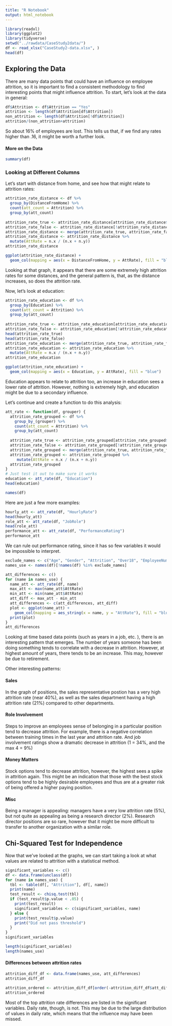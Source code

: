 ```yaml
---
title: "R Notebook"
output: html_notebook
---
```

```r
library(readxl)
library(ggplot2)
library(tidyverse)
setwd("../rawdata/CaseStudy2data/")
df <- read_xlsx("CaseStudy2-data.xlsx", )
head(df)
```
## Exploring the Data
There are many data points that could have an influence on employee attrition, so it is important to find a consistent methodology to find interesting points that might influence attrition. To start, let's look at the data in general:

```r
df$Attrition <- df$Attrition == "Yes"
attrition <- length(df$Attrition[df$Attrition])
non_attrition <- length(df$Attrition[!df$Attrition])
attrition/(non_attrition+attrition)
```
So about 16% of employees are lost. This tells us that, if we find any rates higher than .16, it might be worth a further look.

#### More on the Data

```r
summary(df)
```


### Looking at Different Columns

Let's start with distance from home, and see how that might relate to attrition rates:

```r
attrition_rate_distance <- df %>%
  group_by(DistanceFromHome) %>%
  count(att_count = Attrition) %>%
  group_by(att_count)
  
attrition_rate_true <- attrition_rate_distance[attrition_rate_distance$att_count,]
attrition_rate_false <- attrition_rate_distance[!attrition_rate_distance$att_count,]
attrition_rate_distance <- merge(attrition_rate_true, attrition_rate_false, by = "DistanceFromHome")
attrition_rate_distance <- attrition_rate_distance %>%
  mutate(AttRate = n.x / (n.x + n.y))
attrition_rate_distance
```

```r
ggplot(attrition_rate_distance) +
  geom_col(mapping = aes(x = DistanceFromHome, y = AttRate), fill = "blue")
```
Looking at that graph, it appears that there are some extremely high attrition rates for some distances, and the general pattern is, that, as the distance increases, so does the attrition rate.


Now, let's look at education:

```r
attrition_rate_education <- df %>%
  group_by(Education) %>%
  count(att_count = Attrition) %>%
  group_by(att_count)
  
attrition_rate_true <- attrition_rate_education[attrition_rate_education$att_count,]
attrition_rate_false <- attrition_rate_education[!attrition_rate_education$att_count,]
head(attrition_rate_true)
head(attrition_rate_false)
attrition_rate_education <- merge(attrition_rate_true, attrition_rate_false, by = "Education")
attrition_rate_education <- attrition_rate_education %>%
  mutate(AttRate = n.x / (n.x + n.y))
attrition_rate_education
```

```r
ggplot(attrition_rate_education) +
  geom_col(mapping = aes(x = Education, y = AttRate), fill = "blue")
```
Education appears to relate to attrition too, an increase in education sees a lower rate of attrition. However, nothing is extremely high, and education might be due to a secondary influence.

Let's continue and create a function to do this analysis:
```r
att_rate <- function(df, grouper) {
  attrition_rate_grouped <- df %>%
    group_by_(grouper) %>%
    count(att_count = Attrition) %>%
    group_by(att_count)
   
  attrition_rate_true <- attrition_rate_grouped[attrition_rate_grouped$att_count,]
  attrition_rate_false <- attrition_rate_grouped[!attrition_rate_grouped$att_count,]
  attrition_rate_grouped <- merge(attrition_rate_true, attrition_rate_false, by = grouper)
  attrition_rate_grouped <- attrition_rate_grouped %>%
     mutate(AttRate = n.x / (n.x + n.y))
  attrition_rate_grouped
}
# Just test it out to make sure it works
education <- att_rate(df, "Education")
head(education)
```

```r
names(df)
```
Here are just a few more examples:
```r
hourly_att <- att_rate(df, "HourlyRate")
head(hourly_att)
role_att <- att_rate(df, "JobRole")
head(role_att)
performance_att <- att_rate(df, "PerformanceRating")
performance_att
```
We can rule out performance rating, since it has so few variables it would be impossible to interpret.





```r
exclude_names <- c("Age", "Gender", "Attrition", "Over18", "EmployeeNumber", "EmployeeCount", "StandardHours")
names_use <- names(df)[!names(df) %in% exclude_names]

att_differences <- c()
for (name in names_use) {
  name_att <- att_rate(df, name)
  max_att <- max(name_att$AttRate)
  min_att <- min(name_att$AttRate)
  att_diff <- max_att - min_att
  att_differences <- c(att_differences, att_diff)
  plot <- ggplot(name_att) +
    geom_col(mapping = aes_string(x = name, y = "AttRate"), fill = "blue")
  print(plot)
}
att_differences
```

Looking at time based data points (such as years in a job, etc. ), there is an interesting pattern that emerges. The number of years someone has been doing something tends to correlate with a decrease in attrition. However, at highest amount of years, there tends to be an increase. This may, however be due to retirement.

Other interesting patterns:

#### Sales
In the graph of positions, the sales representative postion has a very high attrition rate (near 40%), as well as the sales department having a high attrition rate (21%) compared to other departments.

#### Role Involvement
Steps to improve an employees sense of belonging in a particular position tend to decrease attrition. For example, there is a negative correlation between training times in the last year and attrition rate. And job involvement ratings show a dramatic decrease in attrition (1 = 34%, and the max 4 = 9%)

#### Money Matters
Stock options tend to decrease attrition, however, the highest sees a spike in attrition again. This might be an indication that those with the best stock options tend to be highly desirable employees and thus are at a greater risk of being offered a higher paying position.

#### Misc
Being a manager is appealing: managers have a very low attrition rate (5%), but not quite as appealing as being a research director (2%). Research director positions are so rare, however that it might be more difficult to transfer to another organization with a similar role.

## Chi-Squared Test for Independence
Now that we've looked at the graphs, we can start taking a look at what values are related to attrition with a statistical method.

```r
significant_variables <- c()
df <- data.frame(unclass(df))
for (name in names_use) {
  tbl <- table(df[, "Attrition"], df[, name])
  print(name)
  test_result <- chisq.test(tbl) 
  if (test_result$p.value < .05) {
    print(test_result)
    significant_variables <- c(significant_variables, name)
  } else {
    print(test_result$p.value)
    print("Did not pass threshold")
  }
}
significant_variables
```

```r
length(significant_variables)
length(names_use)
```

#### Differences between attrition rates
```r
attrition_diff_df <- data.frame(names_use, att_differences)
attrition_diff_df
```
```r
attrition_ordered <- attrition_diff_df[order(-attrition_diff_df$att_differences),]
attrition_ordered
```

Most of the top attrition rate differences are listed in the significant variables. Daily rate, though, is not. This may be due to the large distribution of values in daily rate, which means that the influence may have been missed.
